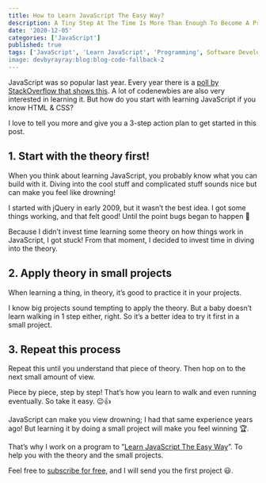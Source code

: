 ```yaml
---
title: How to Learn JavaScript The Easy Way?
description: A Tiny Step At The Time Is More Than Enough To Become A Pro
date: '2020-12-05'
categories: ['JavaScript']
published: true
tags: ['JavaScript', 'Learn JavaScript', 'Programming', Software Development']
image: devbyrayray:blog:blog-code-fallback-2
---
```


JavaScript was so popular last year. Every year there is a [poll by StackOverflow that shows this](https://insights.stackoverflow.com/survey/2019). A lot of codenewbies are also very interested in learning it. But how do you start with learning JavaScript if you know HTML & CSS?

I love to tell you more and give you a 3-step action plan to get started in this post.

## 1. Start with the theory first!

When you think about learning JavaScript, you probably know what you can build with it. Diving into the cool stuff and complicated stuff sounds nice but can make you feel like drowning!

I started with jQuery in early 2009, but it wasn’t the best idea. I got some things working, and that felt good! Until the point bugs began to happen 🥴

Because I didn’t invest time learning some theory on how things work in JavaScript, I got stuck! From that moment, I decided to invest time in diving into the theory.

## 2. Apply theory in small projects

When learning a thing, in theory, it’s good to practice it in your projects.

I know big projects sound tempting to apply the theory. But a baby doesn’t learn walking in 1 step either, right. So it’s a better idea to try it first in a small project.

## 3. Repeat this process

Repeat this until you understand that piece of theory. Then hop on to the next small amount of view.

Piece by piece, step by step! That’s how you learn to walk and even running eventually. So take it easy. 😉👍

JavaScript can make you view drowning; I had that same experience years ago! But learning it by doing a small project will make you feel winning 🏆.

That’s why I work on a program to ”[Learn JavaScript The Easy Way](https://mailchi.mp/7ea77c9742bb/learn-javascript-the-easy-way)”. To help you with the theory and the small projects.

Feel free to [subscribe for free](https://mailchi.mp/7ea77c9742bb/learn-javascript-the-easy-way), and I will send you the first project 😃.